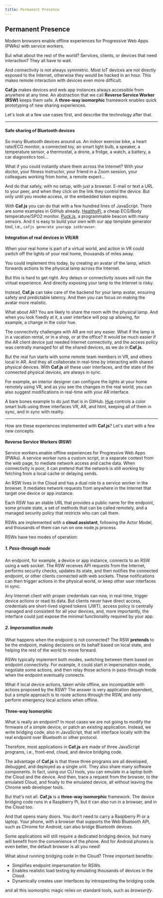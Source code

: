 ```yaml
---
title: Permanent Presence
---
```

## Permanent Presence

Modern browsers enable offline experiences for Progressive Web Apps (PWAs) with service workers.

But what about the rest of the world? Services, clients, or devices that need interaction? They all have to wait.

And connectivity is not always symmetric. Most IoT devices are not directly exposed to the Internet, otherwise they would be hacked in an hour.
This makes remote interaction with devices even more difficult.

**Caf.js** makes devices and web app instances always accessible from anywhere at any time. An abstraction that we call **Reverse Service Worker (RSW)** keeps them safe. A **three-way isomorphic** framework enables quick prototyping of new sharing experiences.

Let's look at a few use cases first, and describe the technology after that.

<hr/>

#### Safe sharing of Bluetooth devices

So many Bluetooth devices around us. An indoor exercise bike, a heart rate/ECG monitor, a connected toy, an smart light bulb, a speaker, a temperature sensor, a thermostat, a drone, a fridge, a watch, a battery, a car diagnostics tool...

What if you could instantly share them across the Internet? With your doctor, your fitness instructor, your friend in a Zoom session, your colleagues working from home, a remote expert...

And do that safely, with no setup, with just a browser. E-mail or text a URL to your peer, and when they click on the link they control the device. But only until you revoke access, or the embedded token expires.

With **Caf.js** you can do that with a few hundred lines of JavaScript. There are some examples in GitHub already. [HealthyPi](https://github.com/cafjs/caf_healthypi.git), a cheap ECG/Body temperature/SPO2 monitor.  [Puck.js](https://github.com/cafjs/caf_hellopuckjs.git), a programmable beacon with many sensors. And it is easy to build your own with our app template generator tool, i.e., `cafjs generate yourapp iotbrowser`.

#### Integration of real devices in VR/AR

When your real home is part of a virtual world, and action in VR could switch off the lights of your real home, thousands of miles away.

You could implement this today, by creating an avatar of the lamp, which forwards actions to the physical lamp across the Internet.

But this is hard to get right. Any delays or connectivity issues will ruin the virtual experience. And directly exposing your lamp to the Internet is risky.

Instead, **Caf.js** can take care of the backend for your lamp avatar, ensuring safety and predictable latency. And then you can focus on making the avatar more realistic.

What about AR? You are likely to share the room with the physical lamp. And when you look fixedly at it, a user interface will pop up allowing, for example, a change in the color hue.

The connectivity challenges with AR are not any easier. What if the lamp is in a vacation rental, or in a shop, or at the office? It would be much easier if the AR client device just needed Internet connectivity, and the access policy was centrally managed for all the shared devices, as we do in **Caf.js**.

But the real fun starts with some remote team members in VR, and others local in AR. And they all collaborate in real-time by interacting with shared physical devices. With **Caf.js** all these user interfaces, and the state of the connected physical devices, are always in sync.

For example, an interior designer can configure the lights at your home remotely using VR, and as you see the changes in the real world, you can also suggest modifications in real-time with your AR interface.

A bare bones example to do just that is in GitHub. [Hue](https://github.com/cafjs/caf_hellohue.git) controls a color smart bulb using three interfaces VR, AR, and html, keeping all of them in sync, and in sync with reality.

<hr/>

How are these experiences implemented with **Caf.js**? Let's start with a few new concepts.

#### Reverse Service Workers (RSW)

Service workers enable offline experiences for Progressive Web Apps (PWAs). A service worker runs a custom script, in a separate context from the web page, to mediate network access and cache data. When connectivity is poor, it can pretend that the network is still working by fetching from a local cache or delaying sends.

An RSW lives in the Cloud and has a dual role to a service worker in the browser. It mediates network requests from anywhere in the Internet that target one device or app instance.

Each RSW has an stable URL that provides a public name for the endpoint, some private state, a set of methods that can be called remotely, and a managed security policy that restricts who can call them.

RSWs are implemented with a **cloud assistant**, following the Actor Model, and thousands of them can run on one node.js process.

RSWs have two modes of operation:

##### 1. Pass-through mode

An endpoint, for example, a device or app instance, connects to an RSW using a web socket. The RSW receives API requests from the Internet, performs security checks, updates its state, and then notifies the connected endpoint, or other clients connected with web sockets. These notifications can then trigger actions in the physical world, or keep other user interfaces in sync.

Any Internet client with proper credentials can now, in real-time, trigger device actions or read its data. But clients never have direct access, credentials are short-lived signed tokens (JWT), access policy is centrally managed and consistent for all your devices, and, more importantly, the interface could just expose the minimal functionality required by your app.


##### 2. Impersonation mode

What happens when the endpoint is not connected? The RSW **pretends** to be the endpoint, making decisions on its behalf based on local state, and helping the rest of the world to move forward.

RSWs typically implement both modes, switching between them based on endpoint connectivity. For example, it could start in impersonation mode, negotiate some actions, and then relay those actions in pass-through mode when the endpoint eventually connects.

What if local device actions, taken while offline, are incompatible with actions proposed by the RSW? The answer is very application dependent, but a simple approach is to route actions through the RSW, and only perform emergency local actions when offline.

#### Three-way Isomorphic

What is really an endpoint? In most cases we are not going to modify the firmware of a simple device, or patch an existing application. Instead, we write bridging code, also in JavaScript, that will interface locally with the real endpoint over Bluetooth or other protocol.

Therefore, most applications in **Caf.js** are made of three JavaScript programs, i.e., front-end, cloud, and device bridging code.

The advantage of **Caf.js** is that these three programs are all developed, debugged, and deployed as a single unit. They also share many software components. In fact, using our CLI tools, you can emulate in a laptop both the Cloud and the device. And then, trace a request from the browser, to the emulated Cloud, and finally to the emulated device, all without leaving the Chrome web developer tools.

But that's not all. **Caf.js** is a **three-way isomorphic** framework. The device bridging code runs in a Raspberry Pi, but it can also run in a browser, and in the Cloud too.

And that opens many doors. You don't need to carry a Raspberry Pi or a laptop. Your phone, with a browser that supports the Web Bluetooth API, such as Chrome for Android, can also bridge Bluetooth devices.

Some applications will still require a  dedicated bridging device, but many will benefit from the convenience of the phone. And for Android phones is even better, the default browser is all you need!

What about running bridging code in the Cloud? Three important benefits:

* Simplifies endpoint impersonation for RSWs.
* Enables realistic load testing by emulating thousands of devices in the Cloud.
* Dynamically creates user interfaces by introspecting the bridging code.

and all this isomorphic magic relies on standard tools, such as *browserify*.
